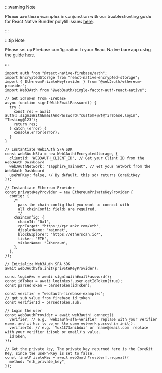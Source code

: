 :::warning Note

Please use these examples in conjunction with our troubleshooting guide for React Native Bundler polyfill issues
[here](/troubleshooting/metro-issues).

:::

:::tip Note

Please set up Firebase configuration in your React Native bare app using the guide [here](https://rnfirebase.io/).

:::

```tsx title="App.tsx"
import auth from "@react-native-firebase/auth";
import EncryptedStorage from "react-native-encrypted-storage";
import { EthereumPrivateKeyProvider } from "@web3auth/ethereum-provider";
import Web3Auth from "@web3auth/single-factor-auth-react-native";

// Get idToken from Firebase
async function signInWithEmailPassword() {
  try {
    const res = await auth().signInWithEmailAndPassword("custom+jwt@firebase.login", "Testing@123");
    return res;
  } catch (error) {
    console.error(error);
  }
}

// Instantiate Web3Auth SFA SDK
const web3AuthSfa = new Web3Auth(EncryptedStorage, {
  clientId: "WEB3AUTH_CLIENT_ID", // Get your Client ID from the Web3Auth Dashboard
  web3AuthNetwork: "sapphire_mainnet", // Get your network from the Web3Auth Dashboard
  usePnPKey: false, // By default, this sdk returns CoreKitKey
});

// Instantiate Ethereum Provider
const privateKeyProvider = new EthereumPrivateKeyProvider({
  config: {
    /*
      pass the chain config that you want to connect with
      all chainConfig fields are required.
      */
    chainConfig: {
      chainId: "0x1",
      rpcTarget: "https://rpc.ankr.com/eth",
      displayName: "mainnet",
      blockExplorer: "https://etherscan.io/",
      ticker: "ETH",
      tickerName: "Ethereum",
    },
  },
});

// Initialize Web3Auth SFA SDK
await web3AuthSfa.init(privateKeyProvider);

const loginRes = await signInWithEmailPassword();
const idToken = await loginRes!.user.getIdToken(true);
const parsedToken = parseToken(idToken);

const verifier = "web3auth-firebase-examples";
// get sub value from firebase id token
const verifierId = parsedToken.sub;

// Login the user
const web3authProvider = await web3auth!.connect({
  verifier, // e.g. `web3auth-sfa-verifier` replace with your verifier name, and it has to be on the same network passed in init().
  verifierId, // e.g. `Yux1873xnibdui` or `name@email.com` replace with your verifier id(sub or email)'s value.
  idToken,
});

// Get the private key, The private key returned here is the CoreKit Key, since the usePnPKey is set to false.
const finalPrivateKey = await web3authProvider!.request({
  method: "eth_private_key",
});
```
